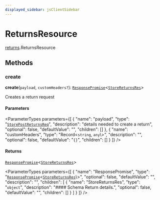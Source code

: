 ```yaml
---
displayed_sidebar: jsClientSidebar
---
```



# ReturnsResource

[returns](../../modules/returns.mdx).ReturnsResource

## Methods

### create

**create**(`payload`, `customHeaders?`): [`ResponsePromise`](../../swaps/modules/swaps.internal.mdx#responsepromise)<[`StoreReturnsRes`](../../internal/modules/admin_discounts.internal.internal.mdx#storereturnsres)\>

Creates a return request

#### Parameters

<ParameterTypes parameters={[
  {
    "name": "payload",
    "type": "[`StorePostReturnsReq`](../../internal/classes/admin_discounts.internal.internal.StorePostReturnsReq.mdx)",
    "description": "details needed to create a return",
    "optional": false,
    "defaultValue": "",
    "children": []
  },
  {
    "name": "customHeaders",
    "type": "Record<`string`, `any`\\>",
    "description": "",
    "optional": false,
    "defaultValue": "`{}`",
    "children": []
  }
]} />

#### Returns

[`ResponsePromise`](../../swaps/modules/swaps.internal.mdx#responsepromise)<[`StoreReturnsRes`](../../internal/modules/admin_discounts.internal.internal.mdx#storereturnsres)\>

<ParameterTypes parameters={[
  {
    "name": "ResponsePromise",
    "type": "[`ResponsePromise`](../../swaps/modules/swaps.internal.mdx#responsepromise)<[`StoreReturnsRes`](../../internal/modules/admin_discounts.internal.internal.mdx#storereturnsres)\\>",
    "optional": false,
    "defaultValue": "",
    "description": "",
    "children": [
      {
        "name": "StoreReturnsRes",
        "type": "`object`",
        "description": "#### Schema Return details.",
        "optional": false,
        "defaultValue": "",
        "children": []
      }
    ]
  }
]} />
